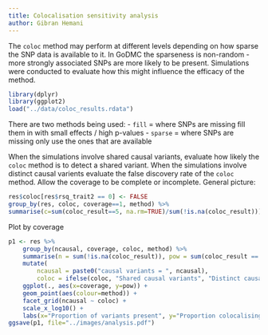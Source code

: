 ```yaml
---
title: Colocalisation sensitivity analysis
author: Gibran Hemani
---
```



The `coloc` method may perform at different levels depending on how sparse the SNP data is available to it. In GoDMC the sparseness is non-random - more strongly associated SNPs are more likely to be present. Simulations were conducted to evaluate how this might influence the efficacy of the method.


```r
library(dplyr)
library(ggplot2)
load("../data/coloc_results.rdata")
```

There are two methods being used: 
- `fill` = where SNPs are missing fill them in with small effects / high p-values 
- `sparse` = where SNPs are missing only use the ones that are available

When the simulations involve shared causal variants, evaluate how likely the `coloc` method is to detect a shared variant. When the simulations involve distinct causal varients evaluate the false discovery rate of the `coloc` method. Allow the coverage to be complete or incomplete. General picture:

```r
res$coloc[res$rsq_trait2 == 0] <- FALSE
group_by(res, coloc, coverage==1, method) %>%
summarise(c=sum(coloc_result==5, na.rm=TRUE)/sum(!is.na(coloc_result)))
```

Plot by coverage

```r
p1 <- res %>%
	group_by(ncausal, coverage, coloc, method) %>%
	summarise(n = sum(!is.na(coloc_result)), pow = sum(coloc_result == 5, na.rm=T) / n) %>%
	mutate(
		ncausal = paste0("causal variants = ", ncausal),
		coloc = ifelse(coloc, "Shared causal variants", "Distinct causal variants")) %>%
	ggplot(., aes(x=coverage, y=pow)) +
	geom_point(aes(colour=method)) +
	facet_grid(ncausal ~ coloc) +
	scale_x_log10() +
	labs(x="Proportion of variants present", y="Proportion colocalising")
ggsave(p1, file="../images/analysis.pdf")
```

